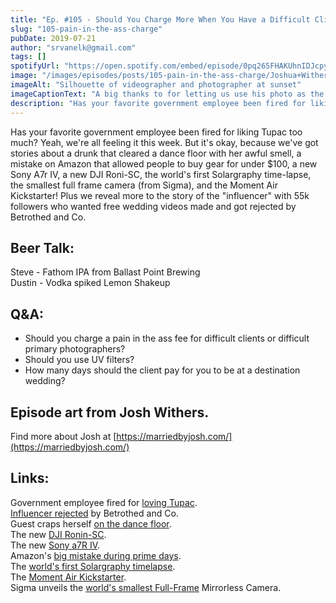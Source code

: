 ```yaml
---
title: "Ep. #105 - Should You Charge More When You Have a Difficult Client?"
slug: "105-pain-in-the-ass-charge"
pubDate: 2019-07-21
author: "srvanelk@gmail.com"
tags: []
spotifyUrl: "https://open.spotify.com/embed/episode/0pq265FHAKUhnIDJcpy8g7?utm_source=generator"
image: "/images/episodes/posts/105-pain-in-the-ass-charge/Joshua+Withers+Photo.webp"
imageAlt: "Silhouette of videographer and photographer at sunset"
imageCaptionText: "A big thanks to for letting us use his photo as the episode art this week! (links below)"
description: "Has your favorite government employee been fired for liking Tupac too much? Yeah, we're all feeling it this week. But it's okay, because we've got stories about a drunk that cleared a dance floor with her awful smell, a mistake on Amazon that allowed people to buy gear for under $100, a new Sony A7r IV, a new DJI Roni-SC, the world's first Solargraphy time-lapse, the smallest full frame camera (from Sigma), and the Moment Air Kickstarter! Plus we reveal more to the story of the 'influencer' with 55k followers who wanted free wedding videos made and got rejected by Betrothed and Co."
---
```


Has your favorite government employee been fired for liking Tupac too much? Yeah, we're all feeling it this week. But it's okay, because we've got stories about a drunk that cleared a dance floor with her awful smell, a mistake on Amazon that allowed people to buy gear for under $100, a new Sony A7r IV, a new DJI Roni-SC, the world's first Solargraphy time-lapse, the smallest full frame camera (from Sigma), and the Moment Air Kickstarter! Plus we reveal more to the story of the "influencer" with 55k followers who wanted free wedding videos made and got rejected by Betrothed and Co.

## Beer Talk:   
Steve - Fathom IPA from Ballast Point Brewing   
Dustin - Vodka spiked Lemon Shakeup

## Q&A:
- Should you charge a pain in the ass fee for difficult clients or difficult primary photographers? 
- Should you use UV filters? 
- How many days should the client pay for you to be at a destination wedding?

## Episode art from Josh Withers. 
Find more about Josh at [https://marriedbyjosh.com/](https://marriedbyjosh.com/)

## Links:   
Government employee fired for [loving Tupac](https://www.complex.com/music/2019/07/mass-email-2pac-iowa-dhs-director-ousted-job).   
[Influencer rejected](https://9gag.com/gag/aD1EEPx/influencer-agent-berates-wedding-photographers-after-they-refuse-to-work-for-free) by Betrothed and Co.   
Guest craps herself [on the dance floor](https://www.dailystar.co.uk/real-life/791832/Facebook-user-wedding-guest-reception-evacuation-toilet-incident-hilarious?fbclid=IwAR1BagWluDTzCbI8chixnILpFeKVN-CZYMfa5pudQKx10464fqq8bU6uPFQ).   
The new [DJI Ronin-SC](https://www.dji.com/ronin-sc).   
The new [Sony a7R IV](https://www.sony.com/electronics/interchangeable-lens-cameras/ilce-7rm4).   
Amazon's [big mistake during prime days](https://petapixel.com/2019/07/17/amazon-accidentally-sold-13000-camera-gear-for-100-on-prime-day/).   
The [world's first Solargraphy timelapse](https://petapixel.com/2019/07/17/this-is-the-worlds-first-solargraphy-timelapse/).   
The [Moment Air Kickstarter](https://www.kickstarter.com/projects/moment/moment-air-anamorphic-lens-filters-and-cases-for-drones).   
Sigma unveils the [world's smallest Full-Frame](https://petapixel.com/2019/07/11/sigma-unveils-the-fp-the-worlds-smallest-full-frame-mirrorless-camera/) Mirrorless Camera.
